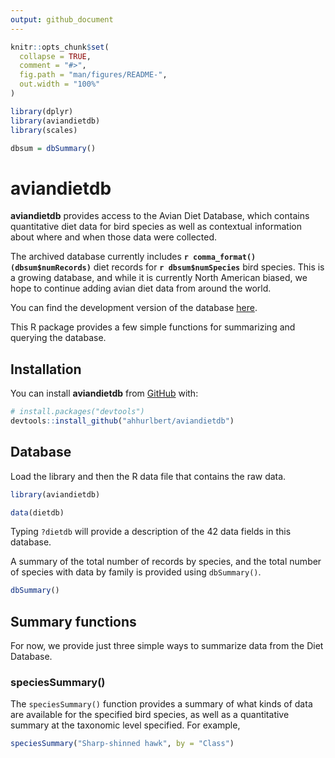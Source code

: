 ```yaml
---
output: github_document
---
```


<!-- README.md is generated from README.Rmd. Please edit that file -->

```r
knitr::opts_chunk$set(
  collapse = TRUE,
  comment = "#>",
  fig.path = "man/figures/README-",
  out.width = "100%"
)

library(dplyr)
library(aviandietdb)
library(scales)

dbsum = dbSummary()
```
# aviandietdb

<!-- badges: start -->
<!-- badges: end -->

**aviandietdb** provides access to the Avian Diet Database, which contains quantitative diet data for bird species as well as contextual information about where and when those data were collected.

The archived database currently includes **`r comma_format()(dbsum$numRecords)`** diet records for **`r dbsum$numSpecies`** bird species. This is a growing database, and while it is currently North American biased, we hope to continue adding avian diet data from around the world.

You can find the development version of the database [here](https://github.com/hurlbertlab/dietdatabase).

This R package provides a few simple functions for summarizing and querying the database.

## Installation

You can install **aviandietdb** from [GitHub](https://github.com/) with:

``` r
# install.packages("devtools")
devtools::install_github("ahhurlbert/aviandietdb")
```
## Database

Load the library and then the R data file that contains the raw data.

```r
library(aviandietdb)

data(dietdb)
```

Typing `?dietdb` will provide a description of the 42 data fields in this database.

A summary of the total number of records by species, and the total number of species with data by family is provided using `dbSummary()`.

```r
dbSummary()
```

## Summary functions

For now, we provide just three simple ways to summarize data from the Diet Database.

### speciesSummary()
The `speciesSummary()` function provides a summary of what kinds of data are available for the specified bird species, as well as a quantitative summary at the taxonomic level specified. For example,

```r
speciesSummary("Sharp-shinned hawk", by = "Class")
```

